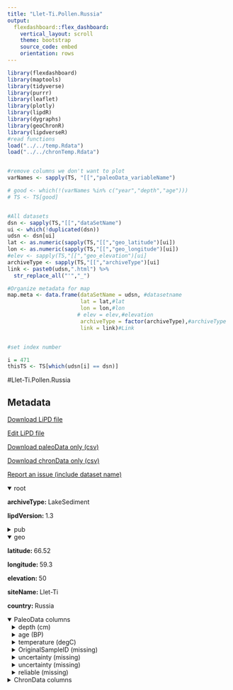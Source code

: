 ```yaml
---
title: "Llet-Ti.Pollen.Russia"
output: 
  flexdashboard::flex_dashboard:
    vertical_layout: scroll
    theme: bootstrap
    source_code: embed
    orientation: rows
---
```


```r
library(flexdashboard)
library(maptools)
library(tidyverse)
library(purrr)
library(leaflet)
library(plotly)
library(lipdR)
library(dygraphs)
library(geoChronR)
library(lipdverseR)
#read functions
load("../../temp.Rdata")
load("../../chronTemp.Rdata")


#remove columns we don't want to plot
varNames <- sapply(TS, "[[","paleoData_variableName")

# good <- which(!(varNames %in% c("year","depth","age")))
# TS <- TS[good]


#All datasets
dsn <- sapply(TS,"[[","dataSetName")
ui <- which(!duplicated(dsn))
udsn <- dsn[ui]
lat <- as.numeric(sapply(TS,"[[","geo_latitude")[ui])
lon <- as.numeric(sapply(TS,"[[","geo_longitude")[ui])
#elev <- sapply(TS,"[[","geo_elevation")[ui]
archiveType <- sapply(TS,"[[","archiveType")[ui]
link <- paste0(udsn,".html") %>% 
  str_replace_all("'","_")

#Organize metadata for map
map.meta <- data.frame(dataSetName = udsn, #datasetname
                       lat = lat,#lat
                       lon = lon,#lon
                      # elev = elev,#elevation
                       archiveType = factor(archiveType),#archiveType
                       link = link)#Link


#set index number

i = 471
thisTS <- TS[which(udsn[i] == dsn)]
```
#Llet-Ti.Pollen.Russia

Metadata {.sidebar}
-------------------------------------
[Download LiPD file](Llet-Ti.Pollen.Russia.lpd)
            

[Edit LiPD file](http://lipd.net/playground?source=http://lipdverse.org/globalHolocene/0_25_5/Llet-Ti.Pollen.Russia.lpd)
            

[Download paleoData only (csv)](Llet-Ti.Pollen.Russia.csv)
            

[Download chronData only (csv)](Llet-Ti.Pollen.Russia-chron.csv)
            

[Report an issue (include dataset name)](https://github.com/nickmckay/LiPDverse/issues)

<details open style="margin-left: 0px">
<summary>root</summary>
<p style="margin-left: 0px"><strong>archiveType: </strong>LakeSediment
<p style="margin-left: 0px"><strong>lipdVersion: </strong>1.3
</details>
<details>
<summary>pub</summary>
<details style="margin-left: 10px">
<summary>pub1</summary>
<p style="margin-left: 10px"><strong>author: </strong>list(list(name = "Vaeliranta, M."), list(name = "Salonen, J. S."), list(name = "Heikkilae, M."), list(name = "Amon, L."), list(name = "Helmens, K."), list(name = "Klimaschewski, A."), list(name = "Kuhry, P."), list(name = "Kultti, S."), list(name = "Poska, A."), list(name = "Shala, S."), list(name = "Veski, S."), list(name = "Birks, H. H."))
<p style="margin-left: 10px"><strong>journal: </strong>Nature Communications
<p style="margin-left: 10px"><strong>volume: </strong>6
<p style="margin-left: 10px"><strong>title: </strong>Plant macrofossil evidence for an early onset of the Holocene summer thermal maximum in northernmost Europe
</details>
<details style="margin-left: 10px">
<summary>pub2</summary>
<p style="margin-left: 10px"><strong>author: </strong>list(list(name = NA))
</details>
</details>
<details open style="margin-left: 0px">
<summary>geo</summary>
<p style="margin-left: 0px"><strong>latitude: </strong>66.52
<p style="margin-left: 0px"><strong>longitude: </strong>59.3
<p style="margin-left: 0px"><strong>elevation: </strong>50
<p style="margin-left: 0px"><strong>siteName: </strong>Llet-Ti
<p style="margin-left: 0px"><strong>country: </strong>Russia
</details>
<details open>
<summary>PaleoData columns</summary>
<details style="margin-left: 10px">
<summary>depth (cm)</summary>
<p style="margin-left: 10px"><strong>TSid: </strong>RgdR8Gq8X7U
<p style="margin-left: 10px"><strong>variableName: </strong>depth
<p style="margin-left: 10px"><strong>units: </strong>cm
</details>
<details style="margin-left: 10px">
<summary>age (BP)</summary>
<p style="margin-left: 10px"><strong>TSid: </strong>R14SNLfU581
<p style="margin-left: 10px"><strong>variableName: </strong>age
<p style="margin-left: 10px"><strong>units: </strong>BP
</details>
<details style="margin-left: 10px">
<summary>temperature (degC)</summary>
<p style="margin-left: 10px"><strong>TSid: </strong>Rz1sYNeOKel
<p style="margin-left: 10px"><strong>variableName: </strong>temperature
<p style="margin-left: 10px"><strong>units: </strong>degC
<p style="margin-left: 10px"><strong>useInGlobalTemperatureAnalysis: </strong>FALSE
<details>
<summary>interpretation</summary>
<details style="margin-left: 20px">
<summary>1</summary>
<p style="margin-left: 20px"><strong>direction: </strong>positive
<p style="margin-left: 20px"><strong>scope: </strong>climate
<p style="margin-left: 20px"><strong>seasonality: </strong>7
<p style="margin-left: 20px"><strong>variable: </strong>T
</details>
</details>
</details>
<details style="margin-left: 10px">
<summary>OriginalSampleID (missing)</summary>
<p style="margin-left: 10px"><strong>TSid: </strong>R5Q9s5LsatG
<p style="margin-left: 10px"><strong>variableName: </strong>OriginalSampleID
<p style="margin-left: 10px"><strong>units: </strong>missing
<p style="margin-left: 10px"><strong>useInGlobalTemperatureAnalysis: </strong>FALSE
</details>
<details style="margin-left: 10px">
<summary>uncertainty (missing)</summary>
<p style="margin-left: 10px"><strong>TSid: </strong>RM3P7qDGEMT
<p style="margin-left: 10px"><strong>variableName: </strong>uncertainty
<p style="margin-left: 10px"><strong>units: </strong>missing
<p style="margin-left: 10px"><strong>useInGlobalTemperatureAnalysis: </strong>FALSE
</details>
<details style="margin-left: 10px">
<summary>uncertainty (missing)</summary>
<p style="margin-left: 10px"><strong>TSid: </strong>RZVeUfA1JBX
<p style="margin-left: 10px"><strong>variableName: </strong>uncertainty
<p style="margin-left: 10px"><strong>units: </strong>missing
<p style="margin-left: 10px"><strong>useInGlobalTemperatureAnalysis: </strong>FALSE
</details>
<details style="margin-left: 10px">
<summary>reliable (missing)</summary>
<p style="margin-left: 10px"><strong>TSid: </strong>RSK8pkDI4l8
<p style="margin-left: 10px"><strong>variableName: </strong>reliable
<p style="margin-left: 10px"><strong>units: </strong>missing
<p style="margin-left: 10px"><strong>useInGlobalTemperatureAnalysis: </strong>FALSE
</details>
<details>
<summary>ChronData columns</summary>
<details style="margin-left: 10px">
<summary>TopDepthofDate (cm)</summary>
<p style="margin-left: 10px"><strong>TSid: </strong>RiP2ZYOnSAO
<p style="margin-left: 10px"><strong>variableName: </strong>TopDepthofDate
<p style="margin-left: 10px"><strong>units: </strong>cm
</details>
<details style="margin-left: 10px">
<summary>BottomDepthofDate (cm)</summary>
<p style="margin-left: 10px"><strong>TSid: </strong>RjRm9QwciIJ
<p style="margin-left: 10px"><strong>variableName: </strong>BottomDepthofDate
<p style="margin-left: 10px"><strong>units: </strong>cm
</details>
<details style="margin-left: 10px">
<summary>DateType ()</summary>
<p style="margin-left: 10px"><strong>TSid: </strong>R9Skr9K0Y4k
<p style="margin-left: 10px"><strong>variableName: </strong>DateType
</details>
<details style="margin-left: 10px">
<summary>DateBP ()</summary>
<p style="margin-left: 10px"><strong>TSid: </strong>RI2IpC8HHMt
<p style="margin-left: 10px"><strong>variableName: </strong>DateBP
</details>
<details style="margin-left: 10px">
<summary>Uncertaintyplus ()</summary>
<p style="margin-left: 10px"><strong>TSid: </strong>RVCcS6NWNJT
<p style="margin-left: 10px"><strong>variableName: </strong>Uncertaintyplus
</details>
<details style="margin-left: 10px">
<summary>Uncertaintyminus ()</summary>
<p style="margin-left: 10px"><strong>TSid: </strong>ROuVasw8KAP
<p style="margin-left: 10px"><strong>variableName: </strong>Uncertaintyminus
</details>
<details style="margin-left: 10px">
<summary>IncludeYN ()</summary>
<p style="margin-left: 10px"><strong>TSid: </strong>RJQNKq8v496
<p style="margin-left: 10px"><strong>variableName: </strong>IncludeYN
</details>
<details style="margin-left: 10px">
<summary>AdditionalNotes ()</summary>
<p style="margin-left: 10px"><strong>TSid: </strong>RgwsofGvLWi
<p style="margin-left: 10px"><strong>variableName: </strong>AdditionalNotes
</details>

Row {.tabset .tabset-fade}
-----------------------------------------------------------------------

### Sitemap

```r
  map.meta.split <- split(map.meta, map.meta$archiveType)


factpal <- colorFactor("Paired",map.meta$archiveType)
buff <- 15
l <- leaflet() %>% 
  addTiles() %>% 
  fitBounds(map.meta$lon[i]-buff,map.meta$lat[i]-buff,map.meta$lon[i]+buff,map.meta$lat[i]+buff)
  

  
  
names(map.meta.split) %>%
  purrr::walk( function(df) {
    l <<- l %>%
      addMarkers(data=map.meta.split[[df]],
                 lng=~lon, lat=~lat,
                 label=~as.character(archiveType),
                 popup=~paste(str_c('Dataset: <a href="',link,'">',dataSetName,'</a>'),
                                 # str_c("Elevation: ",elev),
                                  str_c("Archive Type: ",archiveType),
                                  sep = "<br>"),
                 group = df,
                 clusterOptions = markerClusterOptions(removeOutsideVisibleBounds = F),
                 labelOptions = labelOptions(noHide = F,
                                             direction = 'auto'))
  })

l %>%
  addLayersControl(position = "bottomleft",
    overlayGroups = names(map.meta.split),
    options = layersControlOptions(collapsed = FALSE,
                                   opacity = 0.8)
  )
```

### Search the LiPDverse (Beta! doesn't work well yet)
```r
#Add google search bar
htmltools::includeHTML("../../googleSearchChunk.html")
```


Row {.tabset .tabset-fade}
-----------------------------------------------------------------------

### temperature (degC)
```r
plotCol(thisTS,ind = 4)
```

### OriginalSampleID (missing)
```r
plotCol(thisTS,ind = 1)
```

### uncertainty (missing)
```r
plotCol(thisTS,ind = 5)
```

### uncertainty (missing)
```r
plotCol(thisTS,ind = 6)
```

### reliable (missing)
```r
plotCol(thisTS,ind = 7)
```

Row {.tabset .tabset-fade}
-----------------------------------------------------------------------

### TopDepthofDate (cm)
```r
plotCol(chronTS,ind = 1)
```

### BottomDepthofDate (cm)
```r
plotCol(chronTS,ind = 2)
```

### DateType ()
```r
plotCol(chronTS,ind = 3)
```

### DateBP ()
```r
plotCol(chronTS,ind = 4)
```

### Uncertaintyplus ()
```r
plotCol(chronTS,ind = 5)
```

### Uncertaintyminus ()
```r
plotCol(chronTS,ind = 6)
```

### IncludeYN ()
```r
plotCol(chronTS,ind = 7)
```

### AdditionalNotes ()
```r
plotCol(chronTS,ind = 8)
```
